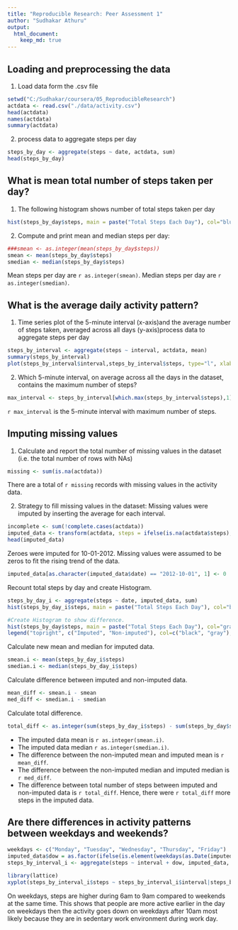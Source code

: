 ```yaml
---
title: "Reproducible Research: Peer Assessment 1"
author: "Sudhakar Athuru"
output: 
  html_document:
    keep_md: true
---
```


## Loading and preprocessing the data
1. Load data form the .csv file

```r
setwd("C:/Sudhakar/coursera/05_ReproducibleResearch")
actdata <- read.csv("./data/activity.csv")
head(actdata)
names(actdata)
summary(actdata)
```

2. process data to aggregate steps per day
```r
steps_by_day <- aggregate(steps ~ date, actdata, sum)
head(steps_by_day)
```

## What is mean total number of steps taken per day?
1. The following histogram shows number of total steps taken per day
```r
hist(steps_by_day$steps, main = paste("Total Steps Each Day"), col="blue", xlab="Number of Steps")
```

2. Compute and print mean and median steps per day:
```r
###smean <- as.integer(mean(steps_by_day$steps))
smean <- mean(steps_by_day$steps)
smedian <- median(steps_by_day$steps)
```
Mean steps per day are `r as.integer(smean)`. Median steps per day are `r as.integer(smedian)`.

## What is the average daily activity pattern?
1. Time series plot of the 5-minute interval (x-axis)and the average number of steps taken, averaged across all days (y-axis)process data to aggregate steps per day

```r
steps_by_interval <- aggregate(steps ~ interval, actdata, mean)
summary(steps_by_interval)
plot(steps_by_interval$interval,steps_by_interval$steps, type="l", xlab="Interval", ylab="Number of Steps",main="Average Number of Steps per Day by Interval")
```

2. Which 5-minute interval, on average across all the days in the dataset,
contains the maximum number of steps?

```r
max_interval <- steps_by_interval[which.max(steps_by_interval$steps),1]
```

`r max_interval` is the 5-minute interval with maximum number of steps.


## Imputing missing values

1. Calculate and report the total number of missing values in the dataset
(i.e. the total number of rows with NAs)
```r
missing <- sum(is.na(actdata))
```
There are a total of `r missing` records with missing values in the activity data. 

2. Strategy to fill missing values in the dataset: Missing values were imputed by inserting the average for each interval.

```r
incomplete <- sum(!complete.cases(actdata))
imputed_data <- transform(actdata, steps = ifelse(is.na(actdata$steps), steps_by_interval$steps[match(actdata$interval, steps_by_interval$interval)], actdata$steps))
head(imputed_data)
```

Zeroes were imputed for 10-01-2012. Missing values were assumed to be zeros to fit the rising trend of the data.

```r
imputed_data[as.character(imputed_data$date) == "2012-10-01", 1] <- 0
```

Recount total steps by day and create Histogram.
```r
steps_by_day_i <- aggregate(steps ~ date, imputed_data, sum)
hist(steps_by_day_i$steps, main = paste("Total Steps Each Day"), col="black", xlab="Number of Steps")

#Create Histogram to show difference. 
hist(steps_by_day$steps, main = paste("Total Steps Each Day"), col="gray", xlab="Number of Steps", add=T)
legend("topright", c("Imputed", "Non-imputed"), col=c("black", "gray"), lwd=10)
```

Calculate new mean and median for imputed data.
```r
smean.i <- mean(steps_by_day_i$steps)
smedian.i <- median(steps_by_day_i$steps)
```

Calculate difference between imputed and non-imputed data.
```r
mean_diff <- smean.i - smean
med_diff <- smedian.i - smedian
```

Calculate total difference.
```r
total_diff <- as.integer(sum(steps_by_day_i$steps) - sum(steps_by_day$steps))
```

* The imputed data mean is `r as.integer(smean.i)`.
* The imputed data median `r as.integer(smedian.i)`.
* The difference between the non-imputed mean and imputed mean is `r mean_diff`.
* The difference between the non-imputed median and imputed median is `r med_diff`.
* The difference between total number of steps between imputed and non-imputed data is `r total_diff`. Hence, there were `r total_diff` more steps in the imputed data.


## Are there differences in activity patterns between weekdays and weekends?
```r
weekdays <- c("Monday", "Tuesday", "Wednesday", "Thursday", "Friday")
imputed_data$dow = as.factor(ifelse(is.element(weekdays(as.Date(imputed_data$date)),weekdays), "Weekday", "Weekend"))
steps_by_interval_i <- aggregate(steps ~ interval + dow, imputed_data, mean)

library(lattice)
xyplot(steps_by_interval_i$steps ~ steps_by_interval_i$interval|steps_by_interval_i$dow, main="Average Steps per Day by Interval",xlab="Interval", ylab="Steps",layout=c(1,2), type="l")
```

On weekdays, steps are higher during 6am to 9am compared to weekends at the same time. This shows that people are more active earlier in the day on weekdays then the activity goes down on weekdays after 10am most likely because they are in sedentary work environment during work day. 
